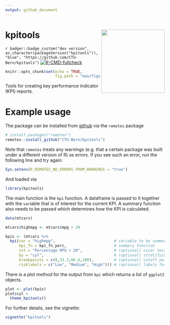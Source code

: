```yaml
---
output: github_document
---
```


<!-- README.md is generated from README.Rmd. Please edit that file -->

# kpitools <img src='man/figures/sticker.png' align="right" height="200">

`r badger::badge_custom("dev version", as.character(packageVersion("kpitools")), "blue", "https://github.com/CTU-Bern/kpitools")`
[![R-CMD-fullcheck](https://github.com/CTU-Bern/kpitools/actions/workflows/R-CMD-full.yaml/badge.svg)](https://github.com/CTU-Bern/kpitools/actions/workflows/R-CMD-full.yaml)


```r
knitr::opts_chunk$set(echo = TRUE,
                      fig.path = "man/figures/README-")
```

Tools for creating key performance indicator (KPI) reports.

# Example usage 

The package can be installed from [github](https://github.com/CTU-Bern/kpitools) via the `remotes` package

```r
# install.packages("remotes")
remotes::install_github("CTU-Bern/kpitools")
```

Note that `remotes` treats any warnings (e.g. that a certain package was built under a different version of R) as errors. If you see such an error, run the following line and try again:

```r
Sys.setenv(R_REMOTES_NO_ERRORS_FROM_WARNINGS = "true")
```

And loaded via
```r
library(kpitools)
```

The main function is the `kpi` function. A dataframe is passed to it together with the `var`iable that is of interest for the current KPI. A summary function also needs to be passed which determines how the KPI is calculated.
```r
data(mtcars)

mtcars$highmpg <- mtcars$mpg > 20
```


```r
kpis <- (mtcars %>%
  kpi(var = "highmpg",                          # variable to be summarized (focus of the KPI)  
      kpi_fn = kpi_fn_perc,                     # summary function   
      txt = "Percentage MPG > 20",              # (optional) nicer text to add to tables 
      by = "cyl",                               # (optional) stratifying variable 
      breakpoints = c(0,33.3,66.6,100),         # (optional) cutoff points 
      risklabels = c("Low", "Medium", "High"))) # (optional) labels for the cutoff points

```

There is a plot method for the output from `kpi` which returns a list of `ggplot2` objects.
```r
plot <- plot(kpis)
plot$cyl +
  theme_kpitools()
```


For further details, see the vignette:
```r
vignette("kpitools")
```



